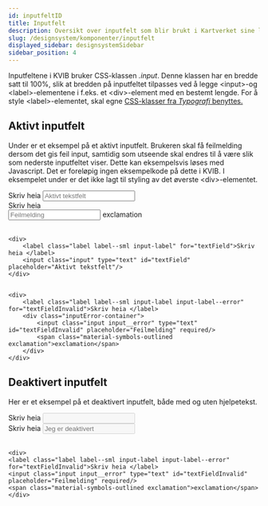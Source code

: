 ```yaml
---
id: inputfeltID
title: Inputfelt
description: Oversikt over inputfelt som blir brukt i Kartverket sine løsninger.
slug: /designsystem/komponenter/inputfelt
displayed_sidebar: designsystemSidebar
sidebar_position: 4
---
```

Inputfeltene i KVIB bruker CSS-klassen _.input_. Denne klassen har en bredde satt til 100%, slik at bredden på inputfeltet tilpasses ved å legge <input\>-og <label\>-elementene  i f.eks. et <div\>-element med en bestemt lengde.
For å style <label\>-elementet, skal egne [CSS-klasser fra _Typografi_ benyttes.](../designTokens/typography.mdx#label)

## Aktivt inputfelt

Under er et eksempel på et aktivt inputfelt. Brukeren skal få feilmelding dersom det gis feil input, samtidig som utseende skal endres til å være slik som nederste inputfeltet viser.
Dette kan eksempelsvis løses med Javascript. Det er foreløpig ingen eksempelkode på dette i KVIB. I eksempelet under er det ikke lagt til styling av det øverste <div\>-elementet.

<div>
    <label class="label label--sml input-label" for="textField">Skriv heia </label>
    <input class="input" type="text" id="textField" placeholder="Aktivt tekstfelt"/>
</div>


<div>
    <label class="label label--sml input-label input-label--error" for="textFieldInvalid">Skriv heia </label>
    <div class="inputError-container">
        <input class="input input__error" type="text" id="textFieldInvalid" placeholder="Feilmelding" required/>
        <span class="material-symbols-outlined exclamation">exclamation</span>
    </div>
</div>


<br/>

```markup
<div>
    <label class="label label--sml input-label" for="textField">Skriv heia </label>
    <input class="input" type="text" id="textField" placeholder="Aktivt tekstfelt"/>
</div>


<div>
    <label class="label label--sml input-label input-label--error" for="textFieldInvalid">Skriv heia </label>
    <div class="inputError-container">
        <input class="input input__error" type="text" id="textFieldInvalid" placeholder="Feilmelding" required/>
        <span class="material-symbols-outlined exclamation">exclamation</span>
    </div>
</div>

```

## Deaktivert inputfelt

Her er et eksempel på et deaktivert inputfelt, både med og uten hjelpetekst.

<div>
    <label class="label label--sml input-label" for="disabledTextField">Skriv heia </label>
    <input class="input input__disabled" type="text" id="disabledTextField" disabled/>
</div>

<div>
    <label class="label label--sml input-label" for="disabledTextField">Skriv heia  </label>
    <input class="input input__disabled" type="text" id="disabledTextField" disabled placeholder="Jeg er deaktivert"/>
</div>

<br/>

```markup
<div>
<label class="label label--sml input-label input-label--error" for="textFieldInvalid">Skriv heia </label>
<input class="input input__error" type="text" id="textFieldInvalid" placeholder="Feilmelding" required/>
<span class="material-symbols-outlined exclamation">exclamation</span>
</div>
```


